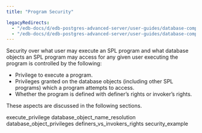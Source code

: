 ```yaml
---
title: "Program Security"

legacyRedirects:
  - "/edb-docs/d/edb-postgres-advanced-server/user-guides/database-compatibility-stored-procedural-language-guide/13/program_security.html"
  - "/edb-docs/d/edb-postgres-advanced-server/user-guides/database-compatibility-stored-procedural-language-guide/latest/program_security.html"
---
```


<div id="program_security" class="registered_link"></div>

Security over what user may execute an SPL program and what database objects an SPL program may access for any given user executing the program is controlled by the following:

-   Privilege to execute a program.
-   Privileges granted on the database objects (including other SPL programs) which a program attempts to access.
-   Whether the program is defined with definer’s rights or invoker’s rights.

These aspects are discussed in the following sections.

<div class="toctree" maxdepth="3">

execute_privilege database_object_name_resolution database_object_privileges definers_vs_invokers_rights security_example

</div>
